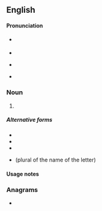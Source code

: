 {{also|Appendix:Variations of "os"}}
==English==

====Pronunciation====
* {{a|RP}} {{IPA|en|/əʊz/}}
* {{audio|en|LL-Q1860 (eng)-Vealhurl-os2.wav|Audio (RP)}}
* {{a|GA}} {{IPA|en|/oʊz/}}
* {{rhymes|en|əʊz|s=1}}

===Noun===
{{head|en|noun form}}

# {{plural of|en|o}}

=====Alternative forms=====
* {{l|en|os}}
* {{l|en|Os}}
* {{l|en|O's}}
* {{l|en|oes}} (plural of the name of the letter)

====Usage notes====
{{U:en:plurals of letters}}

===Anagrams===
* {{anagrams|en|a=os|S&O|SO|So|So.|s.o.|s/o|so}}